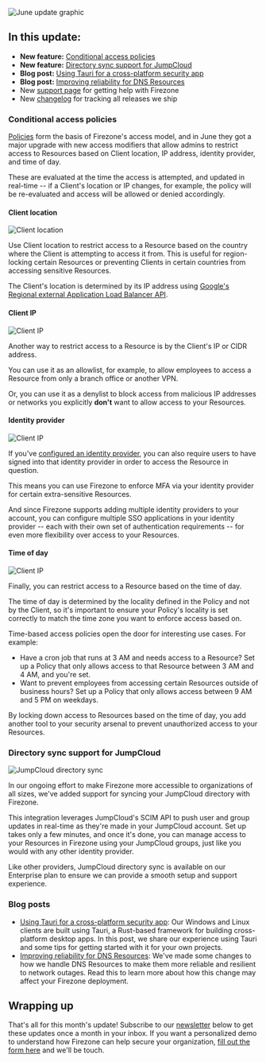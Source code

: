 
<Image
  src="/images/blog/jun-2024-update/jun-24-update.png"
  alt="June update graphic"
  width={400}
  height={400}
  className="mx-auto shadow rounded"
/>

## In this update:

- **New feature:** [Conditional access policies](#conditional-access-policies)
- **New feature:**
  [Directory sync support for JumpCloud](#directory-sync-support-for-jumpcloud)
- **Blog post:**
  [Using Tauri for a cross-platform security app](/blog/using-tauri)
- **Blog post:**
  [Improving reliability for DNS Resources](/blog/improving-reliability-for-dns-resources)
- New [support page](/support) for getting help with Firezone
- New [changelog](/changelog) for tracking all releases we ship

### Conditional access policies

[Policies](/kb/deploy/policies) form the basis of Firezone's access model, and
in June they got a major upgrade with new access modifiers that allow admins to
restrict access to Resources based on Client location, IP address, identity
provider, and time of day.

These are evaluated at the time the access is attempted, and updated in
real-time -- if a Client's location or IP changes, for example, the policy will
be re-evaluated and access will be allowed or denied accordingly.

#### Client location

<Image
  src="/images/blog/jun-2024-update/client_location.png"
  alt="Client location"
  width={600}
  height={600}
  className="rounded shadow"
/>

Use Client location to restrict access to a Resource based on the country where
the Client is attempting to access it from. This is useful for region-locking
certain Resources or preventing Clients in certain countries from accessing
sensitive Resources.

The Client's location is determined by its IP address using
[Google's Regional external Application Load Balancer API](https://cloud.google.com/load-balancing/docs/https).

#### Client IP

<Image
  src="/images/blog/jun-2024-update/client_ip.png"
  alt="Client IP"
  width={600}
  height={600}
  className="rounded shadow"
/>

Another way to restrict access to a Resource is by the Client's IP or CIDR
address.

You can use it as an allowlist, for example, to allow employees to access a
Resource from only a branch office or another VPN.

Or, you can use it as a denylist to block access from malicious IP addresses or
networks you explicitly **don't** want to allow access to your Resources.

#### Identity provider

<Image
  src="/images/blog/jun-2024-update/client_idp.png"
  alt="Client IP"
  width={600}
  height={600}
  className="rounded shadow"
/>

If you've [configured an identity provider](/kb/authenticate), you can also
require users to have signed into that identity provider in order to access the
Resource in question.

This means you can use Firezone to enforce MFA via your identity provider for
certain extra-sensitive Resources.

And since Firezone supports adding multiple identity providers to your account,
you can configure multiple SSO applications in your identity provider -- each
with their own set of authentication requirements -- for even more flexibility
over access to your Resources.

#### Time of day

<Image
  src="/images/blog/jun-2024-update/client_tod.png"
  alt="Client IP"
  width={600}
  height={600}
  className="rounded shadow"
/>

Finally, you can restrict access to a Resource based on the time of day.

The time of day is determined by the locality defined in the Policy and not by
the Client, so it's important to ensure your Policy's locality is set correctly
to match the time zone you want to enforce access based on.

Time-based access policies open the door for interesting use cases. For example:

- Have a cron job that runs at 3 AM and needs access to a Resource? Set up a
  Policy that only allows access to that Resource between 3 AM and 4 AM, and
  you're set.
- Want to prevent employees from accessing certain Resources outside of business
  hours? Set up a Policy that only allows access between 9 AM and 5 PM on
  weekdays.

By locking down access to Resources based on the time of day, you add another
tool to your security arsenal to prevent unauthorized access to your Resources.

### Directory sync support for JumpCloud

<Image
  src="/images/blog/jun-2024-update/jump_dir_sync.png"
  alt="JumpCloud directory sync"
  width={400}
  height={400}
  className="rounded shadow"
/>

In our ongoing effort to make Firezone more accessible to organizations of all
sizes, we've added support for syncing your JumpCloud directory with Firezone.

This integration leverages JumpCloud's SCIM API to push user and group updates
in real-time as they're made in your JumpCloud account. Set up takes only a few
minutes, and once it's done, you can manage access to your Resources in Firezone
using your JumpCloud groups, just like you would with any other identity
provider.

Like other providers, JumpCloud directory sync is available on our Enterprise
plan to ensure we can provide a smooth setup and support experience.

### Blog posts

- [Using Tauri for a cross-platform security app](/blog/using-tauri): Our
  Windows and Linux clients are built using Tauri, a Rust-based framework for
  building cross-platform desktop apps. In this post, we share our experience
  using Tauri and some tips for getting started with it for your own projects.
- [Improving reliability for DNS Resources](/blog/improving-reliability-for-dns-resources):
  We've made some changes to how we handle DNS Resources to make them more
  reliable and resilient to network outages. Read this to learn more about how
  this change may affect your Firezone deployment.

## Wrapping up

That's all for this month's update! Subscribe to our
[newsletter](/product/newsletter) below to get these updates once a month in
your inbox. If you want a personalized demo to understand how Firezone can help
secure your organization, [fill out the form here](/contact/sales) and we'll be
touch.
